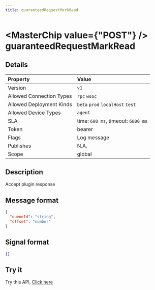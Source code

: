 ```yaml
---
title: guaranteedRequestMarkRead
---
```



# <MasterChip value={"POST"} /> guaranteedRequestMarkRead

## Details

| Property | Value | 
| :--- | :--- | 
| Version | `v1` |
| Allowed Connection Types | `rpc` `wsoc`  |
| Allowed Deployment Kinds | `beta` `prod` `localHost` `test`  |
| Allowed Device Types | `agent`  |
| SLA | time: `600 ms`, timeout: `6000 ms` |
| Token | bearer |
| Flags | Log message |
| Publishes | N.A. |
| Scope | global |


## Description

Accept plugin response

## Message format

```json copy
{
  "queueId": "string",
  "offset": "number"
}
```

## Signal format

```json copy
{}
```

## Try it

Try this API, [Click here](https://web.neome.ai/api?path=ent_agent_guaranteedRequestMarkRead)

